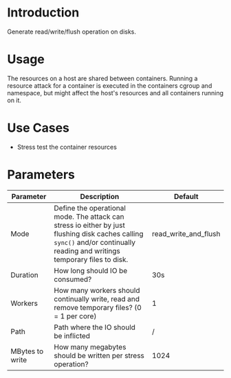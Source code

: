 # Introduction

Generate read/write/flush operation on disks.

# Usage
The resources on a host are shared between containers.
Running a resource attack for a container is executed in the containers cgroup and namespace, but might affect the host's resources and all containers running on it.

# Use Cases

* Stress test the container resources

# Parameters

| Parameter       | Description                                                                                                                                                                 | Default              |
|-----------------|-----------------------------------------------------------------------------------------------------------------------------------------------------------------------------|----------------------|
| Mode            | Define the operational mode. The attack can stress io either by just flushing disk caches calling `sync()` and/or continually reading and writings temporary files to disk. | read_write_and_flush |
| Duration        | How long should IO be consumed?                                                                                                                                             | 30s                  |
| Workers         | How many workers should continually write, read and remove temporary files? (0 = 1 per core)                                                                                | 1                    |
| Path            | Path where the IO should be inflicted                                                                                                                                       | /                    |
| MBytes to write | How many megabytes should be written per stress operation?                                                                                                                  | 1024                 |
